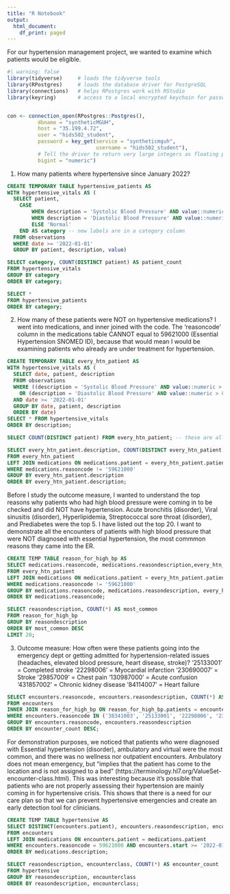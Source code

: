 ```yaml
---
title: "R Notebook"
output:
  html_document:
    df_print: paged
---
```


For our hypertension management project, we wanted to examine which patients would be eligible. 

```r
#| warning: false
library(tidyverse)     # loads the tidyverse tools
library(RPostgres)     # loads the database driver for PostgreSQL
library(connections)   # helps RPostgres work with RStudio
library(keyring)       # access to a local encrypted keychain for passwords


con <- connection_open(RPostgres::Postgres(),
          dbname = "syntheticMGUH",
          host = "35.199.4.72",
          user = "hids502_student",
          password = key_get(service = "syntheticmguh", 
                             username = "hids502_student"),
          # Tell the driver to return very large integers as floating point (vs truncating them)
          bigint = "numeric")
```

1. How many patients where hypertensive since January 2022?
```sql
CREATE TEMPORARY TABLE hypertensive_patients AS
WITH hypertensive_vitals AS (
  SELECT patient,
    CASE
        WHEN description = 'Systolic Blood Pressure' AND value::numeric > 130 THEN 'High Systolic Blood Pressure'
        WHEN description = 'Diastolic Blood Pressure' AND value::numeric > 80 THEN 'High Diastolic Blood Pressure'
        ELSE 'Normal'
    END AS category -- new labels are in a category column 
  FROM observations
  WHERE date >= '2022-01-01'
  GROUP BY patient, description, value)

SELECT category, COUNT(DISTINCT patient) AS patient_count
FROM hypertensive_vitals
GROUP BY category
ORDER BY category;
```

```sql
SELECT * 
FROM hypertensive_patients
ORDER BY category;
```


2. How many of these patients were NOT on hypertensive medications? I went into medications, and inner joined with the code. The 'reasoncode' column in the medications table CANNOT equal to 59621000 (Essential Hypertension SNOMED ID), because that would mean I would be examining patients who already are under treatment for hypertension. 
```sql
CREATE TEMPORARY TABLE every_htn_patient AS
WITH hypertensive_vitals AS (
  SELECT date, patient, description
  FROM observations
  WHERE ((description = 'Systolic Blood Pressure' AND value::numeric > 130)
    OR (description = 'Diastolic Blood Pressure' AND value::numeric > 80))
  AND date >= '2022-01-01'
  GROUP BY date, patient, description
  ORDER BY date)
SELECT * FROM hypertensive_vitals
ORDER BY description;
```

```sql
SELECT COUNT(DISTINCT patient) FROM every_htn_patient; -- these are all high BP patients. 
```

 
```sql
SELECT every_htn_patient.description, COUNT(DISTINCT every_htn_patient.patient) AS patient_count
FROM every_htn_patient
LEFT JOIN medications ON medications.patient = every_htn_patient.patient
WHERE medications.reasoncode != '59621000'
GROUP BY every_htn_patient.description
ORDER BY every_htn_patient.description;
```

Before I study the outcome measure, I wanted to understand the top reasons why patients who had high blood pressure were coming in to be checked and did NOT have hypertension. Acute bronchitis (disorder), Viral sinusitis (disorder), Hyperlipidemia, Streptococcal sore throat (disorder), and Prediabetes were the top 5. I have listed out the top 20.
I want to demonstrate all the encounters of patients with high blood pressure that were NOT diagnosed with essential hypertension, the most commmon reasons they came into the ER. 
```sql
CREATE TEMP TABLE reason_for_high_bp AS
SELECT medications.reasoncode, medications.reasondescription,every_htn_patient.description, every_htn_patient.patient AS patients
FROM every_htn_patient
LEFT JOIN medications ON medications.patient = every_htn_patient.patient
WHERE medications.reasoncode != '59621000'
GROUP BY medications.reasoncode, medications.reasondescription, every_htn_patient.description, every_htn_patient.patient
ORDER BY medications.reasoncode;
```

```sql
SELECT reasondescription, COUNT(*) AS most_common
FROM reason_for_high_bp
GROUP BY reasondescription
ORDER BY most_common DESC
LIMIT 20;
```


3. Outcome measure: How often were these patients going into the emergency dept or getting admitted for hypertension-related issues (headaches, elevated blood pressure, heart disease, stroke)? 
'25133001' = Completed stroke
'22298006' = Myocardial infarction
'230690007' = Stroke
'29857009' = Chest pain
'130987000' = Acute confusion
'431857002' = Chronic kidney disease
'84114007' = Heart failure
```sql
SELECT encounters.reasoncode, encounters.reasondescription, COUNT(*) AS encounter_count
FROM encounters
INNER JOIN reason_for_high_bp ON reason_for_high_bp.patients = encounters.patient
WHERE encounters.reasoncode IN ('38341003', '25133001', '22298006', '230690007', '29857009', '130987000', '431857002', '84114007') AND encounters.start >= '2022-01-01'
GROUP BY encounters.reasoncode, encounters.reasondescription
ORDER BY encounter_count DESC;
```

For demonstration purposes, we noticed that patients who were diagnosed with Essential hypertension (disorder), ambulatory and virtual were the most common, and there was no wellness nor outpatient encounters. Ambulatory does not mean emergency, but "implies that the patient has come to the location and is not assigned to a bed" (https://terminology.hl7.org/ValueSet-encounter-class.html). This was interesting because it's possible that patients who are not properly assessing their hypertension are mainly coming in for hypertensive crisis. This shows that there is a need for our care plan so that we can prevent hypertensive emergencies and create an early detection tool for clinicians. 
```sql
CREATE TEMP TABLE hypertensive AS
SELECT DISTINCT(encounters.patient), encounters.reasondescription, encounters.encounterclass, medications.description
FROM encounters
LEFT JOIN medications ON encounters.patient = medications.patient
WHERE encounters.reasoncode = 59621000 AND encounters.start >= '2022-01-01'
ORDER BY medications.description;
```

```sql
SELECT reasondescription, encounterclass, COUNT(*) AS encounter_count
FROM hypertensive
GROUP BY reasondescription, encounterclass
ORDER BY reasondescription, encounterclass;
```

